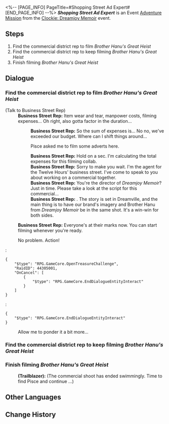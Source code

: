 <%-- [PAGE_INFO]
PageTitle=#Shopping Street Ad Expert#
[END_PAGE_INFO] --%>
{{Stub|Dialogue.}}
{{Mission Infobox
|id            = 8022120
|title         = 
|image         = <!--Mission Shopping Street Ad Expert.png-->
|type          = Adventure
|event_name    = ''Clockie: Dreamjoy Memoir''
|chapter       = Once Upon a Dreamville...
|requirements  = {{cx}}<!--Hidden Mission ID 8022105--> completed
|summary       = <!--official mission summary from Fate's Atlas-->
|characters    = Business Street Rep; Trailblazer
|startLocation = [[Penacony]] - [[Clock Studios Theme Park]]
|world         = Penacony
|area          = Clock Studios Theme Park
|prev          = 
|next          = 
|rewards       = Credit*5,000
}}
'''''Shopping Street Ad Expert''''' is an Event [[Adventure Mission]] from the [[Clockie: Dreamjoy Memoir]] event.

==Steps==
# Find the commercial district rep to film ''Brother Hanu's Great Heist''
# Find the commercial district rep to keep filming ''Brother Hanu's Great Heist''
# Finish filming ''Brother Hanu's Great Heist''

<!--
==Gameplay Notes==

--><!--
==Trial Character==

-->
==Dialogue==
{{Stub Dialogue}}

===Find the commercial district rep to film ''Brother Hanu's Great Heist''{{subst:void|<!--802212001-->}}===
{{Mission Description|type=adventure|location=Clock Studios Theme Park|The ''Dreamjoy Memoir'' crew accepted the collaboration from Penacony merchants and planned a commercial named ''Brother Hanu's Great Heist''. Go help them!}}
{{Dialogue Start}}

;(Talk to Business Street Rep)
:'''Business Street Rep:''' Item wear and tear, manpower costs, filming expenses... Oh right, also gotta factor in the duration...
::'''Business Street Rep:''' So the sum of expenses is... No no, we've exceeded our budget. Where can I shift things around...
::{{DIcon|Arrow}} Pisce asked me to film some adverts here.
::'''Business Street Rep:''' Hold on a sec. I'm calculating the total expenses for this filming collab.
::'''Business Street Rep:''' Sorry to make you wait. I'm the agent for the Twelve Hours' business street. I've come to speak to you about working on a commercial together.
::'''Business Street Rep:''' You're the director of ''Dreamjoy Memoir''? Just in time. Please take a look at the script for this commercial...
::'''Business Street Rep:''' {{Color|keyword|nobold=1|''Brother Hanu's Great Heist''}}. The story is set in Dreamville, and the main thing is to have our brand's imagery and Brother Hanu from ''Dreamjoy Memoir'' be in the same shot. It's a win-win for both sides.
:'''Business Street Rep:''' Everyone's at their marks now. You can start filming whenever you're ready.
:{{DIcon|Arrow}} No problem. Action!
:<pre>{
	"$type": "RPG.GameCore.OpenTreasureChallenge",
	"RaidID": 44305001,
	"OnCancel": [
		{
			"$type": "RPG.GameCore.EndDialogueEntityInteract"
		}
	]
}</pre>
:<pre>{
	"$type": "RPG.GameCore.EndDialogueEntityInteract"
}</pre>
:{{DIcon|Exit}} Allow me to ponder it a bit more...
{{Dialogue End}}

===Find the commercial district rep to keep filming ''Brother Hanu's Great Heist''{{subst:void|<!--802212002-->}}===
{{Dialogue Start}}
{{Dialogue End}}

===Finish filming ''Brother Hanu's Great Heist''{{subst:void|<!--802212004-->}}===
{{Mission Description|type=adventure|location=Clock Studios Theme Park|update|Filming for the advertisement ''Brother Hanu's Great Heist'' is finished. Go show it to the client!}}
{{Dialogue Start}}
:{{tx}}
:<!--0.5-second delay-->
:'''(Trailblazer):''' (The commercial shoot has ended swimmingly. Time to find Pisce and continue {{Color|h|nobold=1|editing the film}}...)
{{Dialogue End}}

==Other Languages==
{{Other Languages
|en   = Shopping Street Ad Expert
|zhs  = 商店街广告专家
|zht  = 商店街廣告專家
|ja   = 商店街の広告専門家
|ko   = 상점가 광고 전문가
|es   = Exper{{MC|f=ta|m=to}} en publicidad de la calle comercial
|fr   = Doctorat en publicité mention rue des affaires
|ru   = Эксперт уличной рекламы
|th   = กูรูโฆษณาในย่านการค้า
|vi   = Chuyên Gia Quảng Cáo Phố Thương Mại
|de   = {{MC|f=Werbespezialistin|m=Werbespezialist}} der Einkaufsstraße
|id   = Ahli Iklan Pusat Perbelanjaan
|pt   = Especialista em Anúncios da Rua Comercial
}}

==Change History==
{{Change History|2.2}}

